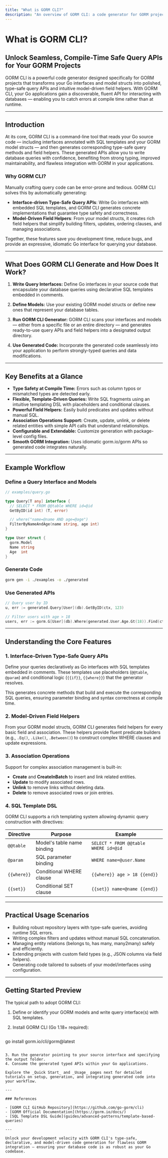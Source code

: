 ```yaml
---
title: "What is GORM CLI?"
description: "An overview of GORM CLI: a code generator for GORM projects that produces type-safe query APIs and powerful model-driven field helpers. Emphasizes the seamless, compile-time safe API it brings to Go applications using GORM."
---
```


# What is GORM CLI?

## Unlock Seamless, Compile-Time Safe Query APIs for Your GORM Projects

GORM CLI is a powerful code generator designed specifically for GORM projects that transforms your Go interfaces and model structs into polished, type-safe query APIs and intuitive model-driven field helpers. With GORM CLI, your Go applications gain a discoverable, fluent API for interacting with databases — enabling you to catch errors at compile time rather than at runtime.

---

## Introduction

At its core, GORM CLI is a command-line tool that reads your Go source code — including interfaces annotated with SQL templates and your GORM model structs — and then generates corresponding type-safe query methods and field helpers. These generated APIs allow you to write database queries with confidence, benefiting from strong typing, improved maintainability, and flawless integration with GORM in your applications.

### Why GORM CLI?

Manually crafting query code can be error-prone and tedious. GORM CLI solves this by automatically generating:

- **Interface-driven Type-Safe Query APIs**: Write Go interfaces with embedded SQL templates, and GORM CLI generates concrete implementations that guarantee type safety and correctness.
- **Model-Driven Field Helpers**: From your model structs, it creates rich field helpers that simplify building filters, updates, ordering clauses, and managing associations.

Together, these features save you development time, reduce bugs, and provide an expressive, idiomatic Go interface for querying your database.

---

## What Does GORM CLI Generate and How Does It Work?

1. **Write Query Interfaces:** Define Go interfaces in your source code that encapsulate your database queries using declarative SQL templates embedded in comments.

2. **Define Models:** Use your existing GORM model structs or define new ones that represent your database tables.

3. **Run GORM CLI Generator:** GORM CLI scans your interfaces and models — either from a specific file or an entire directory — and generates ready-to-use query APIs and field helpers into a designated output directory.

4. **Use Generated Code:** Incorporate the generated code seamlessly into your application to perform strongly-typed queries and data modifications.

---

## Key Benefits at a Glance

- **Type Safety at Compile Time:** Errors such as column typos or mismatched types are detected early.
- **Flexible, Template-Driven Queries:** Write SQL fragments using an intuitive templating DSL with placeholders and conditional clauses.
- **Powerful Field Helpers:** Easily build predicates and updates without manual SQL.
- **Association Operations Support:** Create, update, unlink, or delete related entities with simple API calls that understand relationships.
- **Configurable and Extendable:** Customize generation with package-level config files.
- **Smooth GORM Integration:** Uses idiomatic gorm.io/gorm APIs so generated code integrates naturally.

---

## Example Workflow

### Define a Query Interface and Models

```go
// examples/query.go

type Query[T any] interface {
  // SELECT * FROM @@table WHERE id=@id
  GetByID(id int) (T, error)

  // where("name=@name AND age=@age")
  FilterByNameAndAge(name string, age int)
}

type User struct {
  gorm.Model
  Name string
  Age  int
}
```

### Generate Code

```bash
gorm gen -i ./examples -o ./generated
```

### Use Generated APIs

```go
// Query user by ID
u, err := generated.Query[User](db).GetByID(ctx, 123)

// Filter users with age > 18
users, err := gorm.G[User](db).Where(generated.User.Age.Gt(18)).Find(ctx)
```

---

## Understanding the Core Features

### 1. Interface-Driven Type-Safe Query APIs

Define your queries declaratively as Go interfaces with SQL templates embedded in comments. These templates use placeholders (`@@table`, `@param`) and conditional logic (`{{if}}`, `{{where}}`) that the generator resolves.

This generates concrete methods that build and execute the corresponding SQL queries, ensuring parameter binding and syntax correctness at compile time.

### 2. Model-Driven Field Helpers

From your GORM model structs, GORM CLI generates field helpers for every basic field and association. These helpers provide fluent predicate builders (e.g., `.Eq()`, `.Like()`, `.Between()`) to construct complex WHERE clauses and update expressions.

### 3. Association Operations

Support for complex association management is built-in:

- **Create** and **CreateInBatch** to insert and link related entities.
- **Update** to modify associated rows.
- **Unlink** to remove links without deleting data.
- **Delete** to remove associated rows or join entries.

### 4. SQL Template DSL

GORM CLI supports a rich templating system allowing dynamic query construction with directives:

| Directive | Purpose                     | Example                         |
|-----------|-----------------------------|--------------------------------|
| `@@table` | Model's table name binding  | `SELECT * FROM @@table WHERE id=@id` |
| `@param`  | SQL parameter binding       | `WHERE name=@user.Name`         |
| `{{where}}` | Conditional WHERE clause     | `{{where}} age > 18 {{end}}`     |
| `{{set}}` | Conditional SET clause       | `{{set}} name=@name {{end}}`    |


---

## Practical Usage Scenarios

- Building robust repository layers with type-safe queries, avoiding runtime SQL errors.
- Writing complex filters and updates without manual SQL concatenation.
- Managing entity relations (belongs to, has many, many2many) safely and efficiently.
- Extending projects with custom field types (e.g., JSON columns via field helpers).
- Generating code tailored to subsets of your model/interfaces using configuration.

---

## Getting Started Preview

The typical path to adopt GORM CLI:

1. Define or identify your GORM models and write query interface(s) with SQL templates.
2. Install GORM CLI (Go 1.18+ required):

   ```bash
go install gorm.io/cli/gorm@latest
```

3. Run the generator pointing to your source interface and specifying the output folder.
4. Consume the generated typed APIs within your Go applications.

Explore the _Quick Start_ and _Usage_ pages next for detailed tutorials on setup, generation, and integrating generated code into your workflow.

---

### References

- [GORM CLI GitHub Repository](https://github.com/go-gorm/cli)
- [GORM Official Documentation](https://gorm.io/docs/)
- [SQL Template DSL Guide](guides/advanced-patterns/template-based-queries)

---

Unlock your development velocity with GORM CLI's type-safe, declarative, and model-driven code generation for flawless GORM integration — ensuring your database code is as robust as your Go codebase.
